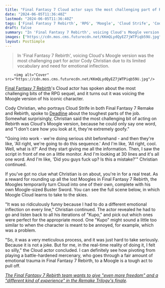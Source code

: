 ```yaml
---
title: "Final Fantasy 7 Cloud actor says the most challenging part of Rebirth was voicing a Moogle: 'It was just hard to take seriously'"
date: "2024-06-05T11:36:40Z"
lastmod: "2024-06-05T11:36:40Z"
tags: ['Final Fantasy 7 Rebirth', 'RPG', 'Moogle', 'Cloud Strife', 'Cody Christian']
draft: false
summary: "In 'Final Fantasy 7 Rebirth', voicing Cloud's Moogle version was the most challenging part for actor Cody Christian due to its limited vocabulary and need for emotional inflection."
images: ["https://cdn.mos.cms.futurecdn.net/KKmQLydQyEZ7jWTPiqb59U.jpg"]
layout: PostSimple
---
```

> In 'Final Fantasy 7 Rebirth', voicing Cloud's Moogle version was the most challenging part for actor Cody Christian due to its limited vocabulary and need for emotional inflection.


        <img alt="Cover" src="https://cdn.mos.cms.futurecdn.net/KKmQLydQyEZ7jWTPiqb59U.jpg"/>
        
[Final Fantasy 7 Rebirth](https://www.gamesradar.com/final-fantasy-7-rebirth-guide/)'s Cloud actor has spoken about the most challenging bits of the RPG sequel, and it turns out it was voicing the Moogle version of his iconic character.

Cody Christian, who portrays Cloud Strife in both Final Fantasy 7 Remake and Rebirth, spoke to [Deadline](https://deadline.com/2024/06/final-fantasy-vii-rebirth-cody-christian-cloud-strife-interview-1235942996/) about the toughest parts of the job. Somewhat surprisingly, Christian said the most challenging bit of acting on Rebirth was Cloud's Moogle version, because he could only say one word, and "I don't care how you look at it, they're extremely goofy."

"Going into work - we're doing serious shit beforehand - and then they're like, 'All right, we're going to do this sequence.' And I'm like, 'All right, cool. Well, what is it?' And they start giving me all the information. Then, I saw the script in front of me on a little monitor. And I'm looking at 30 lines and it's all one word. And I'm like, 'Did you guys fuck up? Is this a mistake?'" Christian continued.

If you've got no clue what Christian is on about, you're in for a real treat. As a reward for rounding up all the lost Moogles in Final Fantasy 7 Rebirth, the Moogles temporarily turn Cloud into one of their own, complete with his own Moogle-sized Buster Sword. You can see the full scene below, in which Moogle Cloud learns to take to the skies.

"It was so ridiculously funny because I had to do a different emotional inflection on every line," Christian continued. The actor revealed he had to go and listen back to all his iterations of "Kupo," and pick out which ones were perfect for the appropriate mood. One "Kupo" might sound a little too similar to when the character is meant to be annoyed, for example, which was a problem.

"So, it was a very meticulous process, and it was just hard to take seriously. Because it is not a joke. But for me, in the real-time reality of doing it, I felt so silly," the Cloud actor concluded. I can definitely see how pivoting from playing a battle-hardened mercenary, who goes through a fair amount of emotional trauma in Final Fantasy 7 Rebirth, to a Moogle is a tough act to pull off.

[<em>The Final Fantasy 7 Rebirth team wants to give "even more freedom" and a "different kind of experience" in the Remake Trilogy's finale</em>](https://www.gamesradar.com/games/final-fantasy/the-final-fantasy-7-rebirth-team-wants-to-give-even-more-freedom-and-a-different-kind-of-experience-in-the-remake-trilogys-finale/)*.*
        